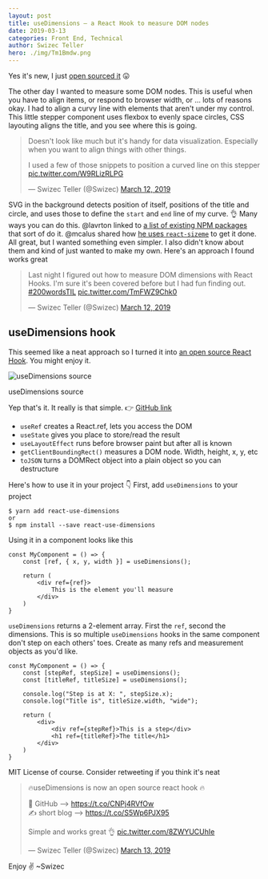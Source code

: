 ```yaml
---
layout: post
title: useDimensions – a React Hook to measure DOM nodes
date: 2019-03-13
categories: Front End, Technical
author: Swizec Teller
hero: ./img/Tm1Bmdw.png
---
```


Yes it's new, I just [open sourced it](https://github.com/Swizec/useDimensions) 😛



The other day I wanted to measure some DOM nodes. This is useful when you have to align items, or respond to browser width, or ... lots of reasons okay. I had to align a curvy line with elements that aren't under my control. This little stepper component uses flexbox to evenly space circles, CSS layouting aligns the title, and you see where this is going.

> Doesn't look like much but it's handy for data visualization. Especially when you want to align things with other things.  
>   
> I used a few of those snippets to position a curved line on this stepper [pic.twitter.com/W9RLizRLPG](https://t.co/W9RLizRLPG)
>
> — Swizec Teller (@Swizec) [March 12, 2019](https://twitter.com/Swizec/status/1105494223011241984?ref_src=twsrc%5Etfw)

SVG in the background detects position of itself, positions of the title and circle, and uses those to define the `start` and `end` line of my curve. 👌 Many ways you can do this. @lavrton linked to [a list of existing NPM packages](https://www.npmjs.com/search?q=hook%20size) that sort of do it. @mcalus shared how [he uses `react-sizeme`](https://github.com/mcalus3/open-fraksl/blob/master/src/components/DomainComponents/DrawingComponents/FractalStage.tsx) to get it done. All great, but I wanted something even simpler. I also didn't know about them and kind of just wanted to make my own. Here's an approach I found works great

> Last night I figured out how to measure DOM dimensions with React Hooks. I'm sure it's been covered before but I had fun finding out. [#200wordsTIL](https://twitter.com/hashtag/200wordsTIL?src=hash&ref_src=twsrc%5Etfw) [pic.twitter.com/TmFWZ9Chk0](https://t.co/TmFWZ9Chk0)
>
> — Swizec Teller (@Swizec) [March 12, 2019](https://twitter.com/Swizec/status/1105494221232910336?ref_src=twsrc%5Etfw)

## useDimensions hook

This seemed like a neat approach so I turned it into [an open source React Hook](https://github.com/Swizec/useDimensions). You might enjoy it.

![useDimensions source](./img/Tm1Bmdw.png)

useDimensions source

Yep that's it. It really is that simple. 👉 [GitHub link](https://github.com/Swizec/useDimensions)

-   `useRef` creates a React.ref, lets you access the DOM
-   `useState` gives you place to store/read the result
-   `useLayoutEffect` runs before browser paint but after all is known
-   `getClientBoundingRect()` measures a DOM node. Width, height, x, y, etc
-   `toJSON` turns a DOMRect object into a plain object so you can destructure

Here's how to use it in your project 👇 First, add `useDimensions` to your project

    $ yarn add react-use-dimensions
    or
    $ npm install --save react-use-dimensions

Using it in a component looks like this


    const MyComponent = () => {
        const [ref, { x, y, width }] = useDimensions();
        
        return (
            <div ref={ref}>
                This is the element you'll measure
            </div>
        )
    }

`useDimensions` returns a 2-element array. First the `ref`, second the dimensions. This is so multiple `useDimensions` hooks in the same component don't step on each others' toes. Create as many refs and measurement objects as you'd like.

    const MyComponent = () => {
        const [stepRef, stepSize] = useDimensions();
        const [titleRef, titleSize] = useDimensions();
        
        console.log("Step is at X: ", stepSize.x);
        console.log("Title is", titleSize.width, "wide");
        
        return (
            <div>
                <div ref={stepRef}>This is a step</div>
                <h1 ref={titleRef}>The title</h1>
            </div>
        )
    }

MIT License of course. Consider retweeting if you think it's neat

> 🔥useDimensions is now an open source react hook 🔥  
>   
> 🐙 GitHub --> <https://t.co/CNPj4RVfOw>  
> ✍ short blog --> <https://t.co/S5Wp6PJX95>  
>   
> Simple and works great 👌 [pic.twitter.com/8ZWYUCUhIe](https://t.co/8ZWYUCUhIe)
>
> — Swizec Teller (@Swizec) [March 13, 2019](https://twitter.com/Swizec/status/1105868919129030656?ref_src=twsrc%5Etfw)

Enjoy ✌️ ~Swizec
